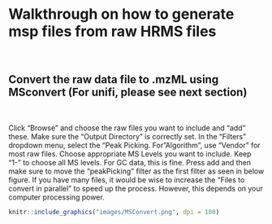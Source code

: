 # Walkthrough on how to generate msp files from raw HRMS files  
<br>  


## Convert the raw data file to .mzML using MSconvert (For unifi, please see next section)  
<br>  

Click "Browse" and choose the raw files you want to include and "add" these. Make sure the "Output Directory" is correctly set. In the "Filters" dropdown menu, select the "Peak Picking. For "Algorithm", use "Vendor" for most raw files. Choose appropriate MS Levels you want to include. Keep "1- " to choose all MS levels. For GC data, this is fine. Press add and then make sure to move the "peakPicking" filter as the first filter as seen in below figure. If you have many files, it would be wise to increase the "Files to convert in parallel" to speed up the process. However, this depends on your computer processing power.   

```r

knitr::include_graphics("images/MSConvert.png", dpi = 100)
```


